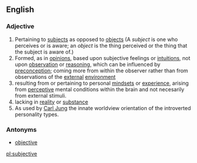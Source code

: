 {{rfc}}

==English==

===Adjective===
{{en-adj-more-most}}

#Pertaining to [[subject]]s as opposed to [[object]]s (A ''subject'' is one who perceives or is aware; an ''object'' is the thing perceived or the thing that the subject is aware of.)
#Formed, as in [[opinion]]s, based upon subjective feelings or [[intuitions]], not upon [[observation]] or [[reasoning]], which can be influenced by [[preconception]]; coming more from within the observer rather than from observations of the [[external]] [[environment]]
#resulting from or pertaining to personal [[mindset]]s or [[experience]], arising from [[perceptive]] mental conditions within the brain and not necesarily from external stimuli.
#lacking in [[reality]] or [[substance]]
#As used by [http://en.wikipedia.org/wiki/Carl_Jung Carl Jung] the innate worldview orientation of the introverted personality types.

===Antonyms===
*[[objective]]

[[pl:subjective]]